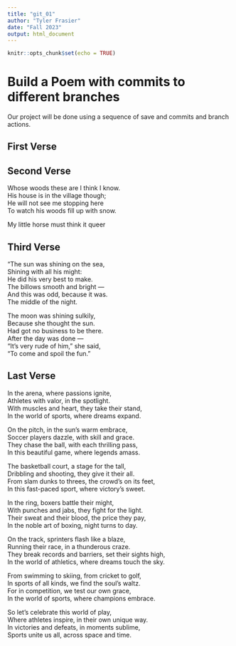 ```yaml
---
title: "git_01"
author: "Tyler Frasier"
date: "Fall 2023"
output: html_document
---
```


```r
knitr::opts_chunk$set(echo = TRUE)
```
# Build a Poem with commits to different branches
Our project will be done using a sequence of save and commits and branch actions.
<!-- Do not modify or change any text in "!--" bracketed areas such as this --- these are instructions to
you, if you change any of this the git program will notice it and compromise your git merging strategy !-->

## First Verse 
<!--Put the first five lines of a poem by Lewis Carrol in this section!-->

## Second Verse
<!--Put the first five lines of a poem by Robert Frost here!-->

Whose woods these are I think I know.     
His house is in the village though;     
He will not see me stopping here     
To watch his woods fill up with snow.     

My little horse must think it queer     

## Third Verse
<!--Put the first two verses of The Walrus and the Carpenter here!-->
"The sun was shining on the sea,    
      Shining with all his might:    
He did his very best to make.   
      The billows smooth and bright —    
And this was odd, because it was.   
      The middle of the night.    
 
The moon was shining sulkily,    
      Because she thought the sun.   
Had got no business to be there.   
      After the day was done —    
"It's very rude of him," she said,    
      "To come and spoil the fun."    

## Last Verse
<!--Put a short poem you created using chatGPT of 20 to 30 lines,here!-->
In the arena, where passions ignite,    
Athletes with valor, in the spotlight.    
With muscles and heart, they take their stand,    
In the world of sports, where dreams expand.    

On the pitch, in the sun's warm embrace,    
Soccer players dazzle, with skill and grace.    
They chase the ball, with each thrilling pass,    
In this beautiful game, where legends amass.    

The basketball court, a stage for the tall,    
Dribbling and shooting, they give it their all.    
From slam dunks to threes, the crowd's on its feet,    
In this fast-paced sport, where victory's sweet.    

In the ring, boxers battle their might,    
With punches and jabs, they fight for the light.    
Their sweat and their blood, the price they pay,    
In the noble art of boxing, night turns to day.    

On the track, sprinters flash like a blaze,    
Running their race, in a thunderous craze.    
They break records and barriers, set their sights high,    
In the world of athletics, where dreams touch the sky.    

From swimming to skiing, from cricket to golf,    
In sports of all kinds, we find the soul's waltz.    
For in competition, we test our own grace,    
In the world of sports, where champions embrace.    

So let's celebrate this world of play,    
Where athletes inspire, in their own unique way.    
In victories and defeats, in moments sublime,    
Sports unite us all, across space and time.    